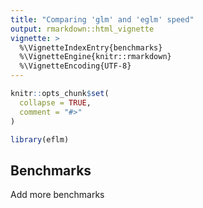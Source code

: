 ```yaml
---
title: "Comparing 'glm' and 'eglm' speed"
output: rmarkdown::html_vignette
vignette: >
  %\VignetteIndexEntry{benchmarks}
  %\VignetteEngine{knitr::rmarkdown}
  %\VignetteEncoding{UTF-8}
---
```


```r
knitr::opts_chunk$set(
  collapse = TRUE,
  comment = "#>"
)
```

```r
library(eflm)
```

## Benchmarks

Add more benchmarks
